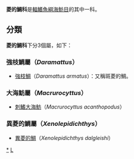 {{Automatic taxobox
| taxon = Grammicolepididae
| authority = 
| subdivision_ranks = [[屬|屬]]
| subdivision = 
*見內文
}}

'''菱的鯛科'''是[[輻鰭魚綱|輻鰭魚綱]][[海魴目|海魴目]]的其中一科。

==分類==
'''菱的鯛科'''下分3個屬，如下：
===強枝鯛屬（''Daramattus''）===
*[[強枝鯛|強枝鯛]]（''Daramattus armatus''）：又稱斑菱的鯛。

===大海魴屬（''Macrurocyttus''）===
*[[刺鰭大海魴|刺鰭大海魴]]（''Macrurocyttus acanthopodus''）
===異菱的鯛屬（''Xenolepidichthys''）===
*[[異菱的鯛|異菱的鯛]]（''Xenolepidichthys dalgleishi''）
{{taxonbar}}
[[Category:菱的鯛科|*]]
[[Category:海魴目|L]]